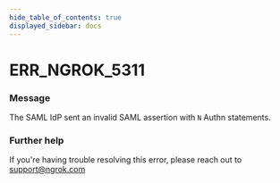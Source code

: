 ```yaml
---
hide_table_of_contents: true
displayed_sidebar: docs
---
```



# ERR_NGROK_5311

### Message

The SAML IdP sent an invalid SAML assertion with `N` Authn statements.

<ErrorDetails error="err_ngrok_5311" />

### Further help

If you're having trouble resolving this error, please reach out to [support@ngrok.com](mailto:support@ngrok.com?subject=Help%20with%20ERR_NGROK_5311)
